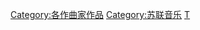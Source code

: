 {{Category explanation|[[德米特里·肖斯塔科维奇|德米特里·肖斯塔科维奇]]的音乐作品}}

{{DEFAULTSORT:Schostakowitsch, Dmitri}}
[[Category:各作曲家作品|Category:各作曲家作品]]
[[Category:苏联音乐|Category:苏联音乐]]
[[Category:俄罗斯音乐作品|T]]